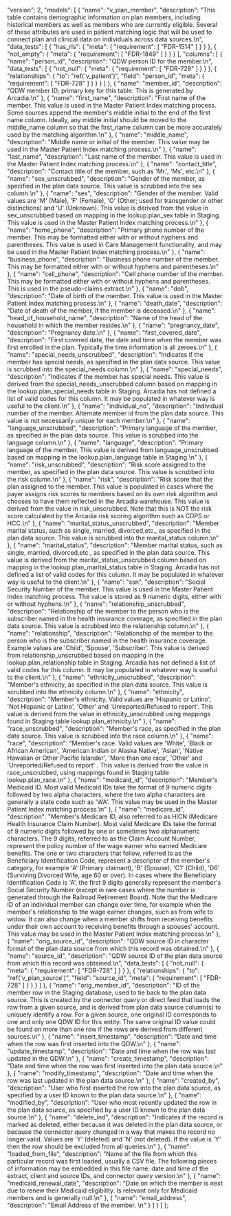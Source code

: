   "version": 2,
  "models": [
    {
      "name": "v_plan_member",
      "description": "This table contains demographic information on plan members, including historical members as well as members who are currently eligible. Several of these attributes are used in patient matching logic that will be used to connect plan and clinical data on individuals across data sources.\n",
      "data_tests": [
        {
          "has_rls": {
            "meta": {
              "requirement": [
                "FDR-1514"
              ]
            }
          }
        },
        {
          "not_empty": {
            "meta": {
              "requirement": [
                "FDR-1849"
              ]
            }
          }
        }
      ],
      "columns": [
        {
          "name": "person_id",
          "description": "QDW person ID for the member.\n",
          "data_tests": [
            {
              "not_null": {
                "meta": {
                  "requirement": [
                    "FDR-728"
                  ]
                }
              }
            },
            {
              "relationships": {
                "to": "ref('v_patient')",
                "field": "person_id",
                "meta": {
                  "requirement": [
                    "FDR-728"
                  ]
                }
              }
            }
          ]
        },
        {
          "name": "member_id",
          "description": "QDW member ID; primary key for this table.  This is generated by Arcadia.\n"
        },
        {
          "name": "first_name",
          "description": "First name of the member.  This value is used in the Master Patient Index matching process.  Some sources append the member's middle initial to the end of the first name column.  Ideally, any middle initial should be moved to the middle_name column so that the first_name column can be more accurately used by the matching algorithm.\n"
        },
        {
          "name": "middle_name",
          "description": "Middle name or initial of the member.  This value may be used in the Master Patient Index matching process.\n"
        },
        {
          "name": "last_name",
          "description": "Last name of the member.  This value is used in the Master Patient Index matching process.\n"
        },
        {
          "name": "contact_title",
          "description": "Contact title of the member, such as 'Mr.', 'Ms', etc.\n"
        },
        {
          "name": "sex_unscrubbed",
          "description": "Gender of the member, as specified in the plan data source.  This value is scrubbed into the sex column.\n"
        },
        {
          "name": "sex",
          "description": "Gender of the member.  Valid values are 'M' (Male), 'F' (Female), 'O' (Other; used for transgender or other distinctions) and 'U' (Unknown).  This value is derived from the value in sex_unscrubbed based on mapping in the lookup.plan_sex table in Staging.  This value is used in the Master Patient Index matching process.\n"
        },
        {
          "name": "home_phone",
          "description": "Primary phone number of the member.  This may be formatted either with or without hyphens and parentheses.  This value is used in Care Management functionality, and may be used in the Master Patient Index matching process.\n"
        },
        {
          "name": "business_phone",
          "description": "Business phone number of the member.  This may be formatted either with or without hyphens and parentheses.\n"
        },
        {
          "name": "cell_phone",
          "description": "Cell phone number of the member.  This may be formatted either with or without hyphens and parentheses.  This is used in the pseudo-claims extract.\n"
        },
        {
          "name": "dob",
          "description": "Date of birth of the member.  This value is used in the Master Patient Index matching process.\n"
        },
        {
          "name": "death_date",
          "description": "Date of death of the member, if the member is deceased.\n"
        },
        {
          "name": "head_of_household_name",
          "description": "Name of the head of the household in which the member resides.\n"
        },
        {
          "name": "pregnancy_date",
          "description": "Pregnancy date.\n"
        },
        {
          "name": "first_covered_date",
          "description": "First covered date, the date and time when the member was first enrolled in the plan.  Typically the time information is all zeroes.\n"
        },
        {
          "name": "special_needs_unscrubbed",
          "description": "Indicates if the member has special needs, as specified in the plan data source. This value is scrubbed into the special_needs column.\n"
        },
        {
          "name": "special_needs",
          "description": "Indicates if the member has special needs. This value is derived from the special_needs_unscrubbed column based on mapping in the lookup.plan_special_needs table in Staging.  Arcadia has not defined a list of valid codes for this column.  It may be populated in whatever way is useful to the client.\n"
        },
        {
          "name": "individual_no",
          "description": "Individual number of the member.  Alternate member id from the plan data source. This value is not necessarily unique for each member.\n"
        },
        {
          "name": "language_unscrubbed",
          "description": "Primary language of the member, as specified in the plan data source.  This value is scrubbed into the language column.\n"
        },
        {
          "name": "language",
          "description": "Primary language of the member.  This value is derived from language_unscrubbed based on mapping in the lookup.plan_language table in Staging.\n"
        },
        {
          "name": "risk_unscrubbed",
          "description": "Risk score assigned to the member, as specified in the plan data source.  This value is scrubbed into the risk column.\n"
        },
        {
          "name": "risk",
          "description": "Risk score that the plan assigned to the member.  This value is populated in cases where the payer assigns risk scores to members based on its own risk algorithm and chooses to have them reflected in the Arcadia warehouse.  This value is derived from the value in risk_unscrubbed.  Note that this is NOT the risk score calculated by the Arcadia risk scoring algorithm such as CDPS or HCC.\n"
        },
        {
          "name": "marital_status_unscrubbed",
          "description": "Member marital status, such as single, married, divorced,etc., as specified in the plan data source.  This value is scrubbed into the marital_status column.\n"
        },
        {
          "name": "marital_status",
          "description": "Member marital status, such as single, married, divorced,etc., as specified in the plan data source.  This value is derived from the marital_status_unscrubbed column based on mapping in the lookup.plan_marital_status table in Staging. Arcadia has not defined a list of valid codes for this column.  It may be populated in whatever way is useful to the client.\n"
        },
        {
          "name": "ssn",
          "description": "Social Security Number of the member.  This value is used in the Master Patient Index matching process.  The value is stored as 9 numeric digits, either with or without hyphens.\n"
        },
        {
          "name": "relationship_unscrubbed",
          "description": "Relationship of the member to the person who is the subscriber named in the health insurance coverage, as specified in the plan data source.  This value is scrubbed into the relationship column.\n"
        },
        {
          "name": "relationship",
          "description": "Relationship of the member to the person who is the subscriber named in the health insurance coverage.  Example values are 'Child', 'Spouse', 'Subscriber'. This value is derived from relationship_unscrubbed based on mapping in the lookup.plan_relationship table in Staging.  Arcadia has not defined a list of valid codes for this column.  It may be populated in whatever way is useful to the client.\n"
        },
        {
          "name": "ethnicity_unscrubbed",
          "description": "Member's ethnicity, as specified in the plan data source.  This value is scrubbed into the ethnicity column.\n"
        },
        {
          "name": "ethnicity",
          "description": "Member's ethnicity.  Valid values are 'Hispanic or Latino', 'Not Hispanic or Latino', 'Other' and 'Unreported/Refused to report'.  This value is derived from the value in ethnicity_unscrubbed using mappings found in Staging table lookup.plan_ethnicity.\n"
        },
        {
          "name": "race_unscrubbed",
          "description": "Member's race, as specified in the plan data source.  This value is scrubbed into the race column.\n"
        },
        {
          "name": "race",
          "description": "Member's race.  Valid values are 'White', 'Black or African American', 'American Indian or Alaska Native',  'Asian', 'Native Hawaiian or Other Pacific Islander', 'More than one race', 'Other' and 'Unreported/Refused to report' .  This value is derived from the value in race_unscrubbed, using mappings found in Staging table lookup.plan_race.\n"
        },
        {
          "name": "medicaid_id",
          "description": "Member's Medicaid ID.  Most valid Medicaid IDs take the format of 9 numeric digits followed by two alpha characters, where the two alpha characters are generally a state code such as 'WA'.  This value may be used in the Master Patient Index matching process.\n"
        },
        {
          "name": "medicare_id",
          "description": "Member's Medicare ID, also referred to as HICN (Medicare Health Insurance Claim Number).  Most valid Medicare IDs take the format of 9 numeric digits followed by one or sometimes two alphanumeric characters.  The 9 digits, referred to as the Claim Account Number, represent the policy number of the wage earner who earned Medicare benefits.  The one or two characters that follow, referred to as the Beneficiary Identification Code, represent a descriptor of the member's category, for example 'A' (Primary claimant), 'B' (Spouse), 'C1' (Child), 'D6' (Surviving Divorced Wife, age 60 or over).  In cases where the Beneficiary Identification Code is 'A', the first 9 digits generally represent the member's Social Security Number (except in rare cases where the number is generated through the Railroad Retirement Board).  Note that the Medicare ID of an individual member can change over time, for example when the member's relationship to the wage earner changes, such as from wife to widow.  It can also change when a member shifts from receiving benefits under their own account to receiving benefits through a spouses' account.  This value may be used in the Master Patient Index matching process.\n"
        },
        {
          "name": "orig_source_id",
          "description": "QDW source ID in character format of the plan data source from which this record was obtained.\n"
        },
        {
          "name": "source_id",
          "description": "QDW source ID of the plan data source from which this record was obtained.\n",
          "data_tests": [
            {
              "not_null": {
                "meta": {
                  "requirement": [
                    "FDR-728"
                  ]
                }
              }
            },
            {
              "relationships": {
                "to": "ref('v_plan_source')",
                "field": "source_id",
                "meta": {
                  "requirement": [
                    "FDR-728"
                  ]
                }
              }
            }
          ]
        },
        {
          "name": "orig_member_id",
          "description": "ID of the member row in the Staging database, used to tie back to the plan data source.  This is created by the connector query or direct feed that loads the row from a given source, and is derived from plan data source column(s) to uniquely identify a row. For a given source, one original ID corresponds to one and only one QDW ID for this entity.  The same original ID value could be found on more than one row if the rows are derived from different sources.\n"
        },
        {
          "name": "insert_timestamp",
          "description": "Date and time when the row was first inserted into the QDW.\n"
        },
        {
          "name": "update_timestamp",
          "description": "Date and time when the row was last updated in the QDW.\n"
        },
        {
          "name": "create_timestamp",
          "description": "Date and time when the row was first inserted into the plan data source.\n"
        },
        {
          "name": "modify_timestamp",
          "description": "Date and time when the row was last updated in the plan data source.\n"
        },
        {
          "name": "created_by",
          "description": "User who first inserted the row into the plan data source, as specified by a user ID known to the plan data source.\n"
        },
        {
          "name": "modified_by",
          "description": "User who most recently updated the row in the plan data source, as specified by a user ID known to the plan data source.\n"
        },
        {
          "name": "delete_ind",
          "description": "Indicates if the record is marked as deleted, either because it was deleted in the plan data source, or because the connector query changed in a way that makes the record no longer valid.  Values are 'Y' (deleted) and 'N' (not deleted).  If the value is 'Y' then the row should be excluded from all queries.\n"
        },
        {
          "name": "loaded_from_file",
          "description": "Name of the file from which this particular record was first loaded, usually a CSV file. The following pieces of information may be embedded in this file name: date and time of the extract, client and source IDs, and connector query version.\n"
        },
        {
          "name": "medicaid_renewal_date",
          "description": "Date on which the member is next due to renew their Medicaid eligibility.  Is relevant only for Medicaid members and is generally null.\n"
        },
        {
          "name": "email_address",
          "description": "Email Address of the member. \n"
        }
      ]
    }
  ]
};
